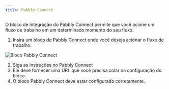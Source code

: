 ```yaml
---
title: Pabbly Connect
---
```


O bloco de integração do Pabbly Connect permite que você acione um fluxo de trabalho em um determinado momento do seu fluxo.

1. Insira um bloco de Pabbly Connect onde você deseja acionar o fluxo de trabalho:

<Frame>
  <img
    src="/images/blocks/integrations/pabbly-connect.png"
    alt="Bloco Pabbly Connect"
  />
</Frame>

2. Siga as instruções no Pabbly Connect
3. Ele deve fornecer uma URL que você precisa colar na configuração do bloco.
4. O bloco Pabbly Connect deve estar configurado corretamente.
